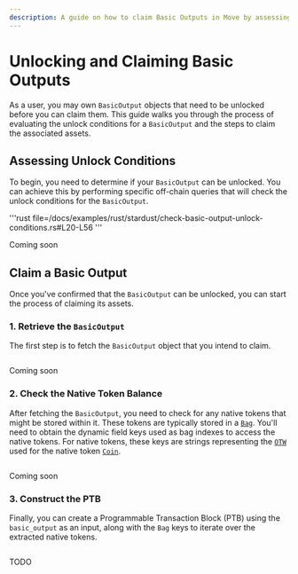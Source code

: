 ```yaml
---
description: A guide on how to claim Basic Outputs in Move by assessing and unlocking owned objects.
---
```


# Unlocking and Claiming Basic Outputs

As a user, you may own `BasicOutput` objects that need to be unlocked before you can claim them. This guide walks you through the process of evaluating the unlock conditions for a `BasicOutput` and the steps to claim the associated assets.

## Assessing Unlock Conditions

To begin, you need to determine if your `BasicOutput` can be unlocked. You can achieve this by performing specific off-chain queries that will check the unlock conditions for the `BasicOutput`.

<Tabs groupId="code-language">
<TabItem value="rust" label="Rust">

'''rust file=<rootDir>/docs/examples/rust/stardust/check-basic-output-unlock-conditions.rs#L20-L56
'''

</TabItem>
<TabItem value="typescript" label="TypeScript">

Coming soon

</TabItem>
</Tabs>

## Claim a Basic Output

Once you've confirmed that the `BasicOutput` can be unlocked, you can start the process of claiming its assets.

### 1. Retrieve the `BasicOutput`

The first step is to fetch the `BasicOutput` object that you intend to claim.

<Tabs groupId="code-language">
<TabItem value="rust" label="Rust">

```rust file=<rootDir>/docs/examples/rust/stardust/basic-output-claim.rs#L56-L81
```

</TabItem>
<TabItem value="typescript" label="TypeScript">

Coming soon

</TabItem>
</Tabs>

### 2. Check the Native Token Balance

After fetching the `BasicOutput`, you need to check for any native tokens that might be stored within it. 
These tokens are typically stored in a [`Bag`](../../../references/framework/iota-framework/bag.mdx). 
You'll need to obtain the dynamic field keys used as bag indexes to access the native tokens.
For native tokens,
these keys are strings representing the [`OTW`](../../iota-101/iota-move-concepts/one-time-witness.mdx) used for the native token [`Coin`](../../../references/framework/iota-framework/coin.mdx#resource-coin).

<Tabs groupId="code-language">
<TabItem value="rust" label="Rust">

```rust file=<rootDir>/docs/examples/rust/stardust/basic-output-claim.rs#L83-L110
```

</TabItem>
<TabItem value="typescript" label="TypeScript">

Coming soon

</TabItem>
</Tabs>

### 3. Construct the PTB

Finally, you can create a Programmable Transaction Block (PTB) using the `basic_output` as an input,
along with the `Bag` keys to iterate over the extracted native tokens.

<Tabs groupId="code-language">
<TabItem value="rust" label="Rust">

```rust file=<rootDir>/docs/examples/rust/stardust/basic-output-claim.rs#L113-L177
```

</TabItem>
<TabItem value="typescript" label="TypeScript">

TODO

</TabItem>
</Tabs>